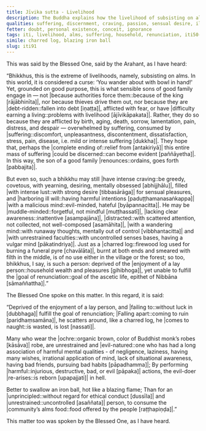 ```yaml
---
title: Jīvika sutta - Livelihood
description: The Buddha explains how the livelihood of subsisting on alms, although an extreme of livelihoods, is a sensible choice for those who hope to discern a complete end to the entire mass of suffering.
qualities: suffering, discernment, craving, passion, sensual desire, ill will, muddle-minded, distraction, non-restraint, harm, unprincipled
fetter: doubt, personal existence, conceit, ignorance
tags: iti, livelihood, alms, suffering, household, renunciation, iti50-99
simile: charred log, blazing iron ball
slug: iti91
---
```


This was said by the Blessed One, said by the Arahant, as I have heard:

“Bhikkhus, this is the extreme of livelihoods, namely, subsisting on alms. In this world, it is considered a curse: ‘You wander about with bowl in hand!' Yet, grounded on good purpose, this is what sensible sons of good family engage in — not |because authorities force them::because of the king [rājābhinīta]|, nor because thieves drive them out, nor because they are |debt-ridden::fallen into debt [iṇaṭṭa]|, afflicted with fear, or have |difficulty earning a living::problems with livelihood [ājīvikāpakata]|. Rather, they do so because they are afflicted by birth, aging, death, sorrow, lamentation, pain, distress, and despair — overwhelmed by suffering, consumed by |suffering::discomfort, unpleasantness, discontentment, dissatisfaction, stress, pain, disease, i.e. mild or intense suffering [dukkha]|. They hope that, perhaps the |complete ending of::relief from [antakiriyā]| this entire mass of suffering |could be discerned::can become evident [paññāyetha]|. In this way, the son of a good family |renounces::ordains, goes forth [pabbajita]|.

But even so, such a bhikkhu may still |have intense craving::be greedy, covetous, with yearning, desiring, mentally obsessed [abhijjhālu]|, filled |with intense lust::with strong desire [tibbasārāga]| for sensual pleasures, and |harboring ill will::having harmful intentions [paduṭṭhamanasaṅkappa]| |with a malicious mind::evil-minded, hateful [byāpannacitta]|. He may be |muddle-minded::forgetful, not mindful [muṭṭhassatī]|, |lacking clear awareness::inattentive [asampajāna]|, |distracted::with scattered attention, not collected, not well-composed [asamāhita]|, |with a wandering mind::with runaway thoughts, mentally out of control [vibbhantacitta]| and |with unrestrained faculties::with uncontrolled senses bases, having a vulgar mind [pākatindriya]|. Just as a |charred log::firewood log used for burning a funeral pyre [chavālāta]|, burnt at both ends and smeared with filth in the middle, is of no use either in the village or the forest; so too, bhikkhus, I say, is such a person: deprived of the |enjoyment of a lay person::household wealth and pleasures [gihibhoga]|, yet unable to fulfill the |goal of renunciation::goal of the ascetic life, epithet of Nibbāna [sāmaññattha]|.”

The Blessed One spoke on this matter. In this regard, it is said:

“Deprived of the enjoyment of a lay person,
and |failing to::without luck in [dubbhaga]| fulfill the goal of renunciation;
|Falling apart::coming to ruin [paridhaṃsamāna]|, he scatters around,
like a charred log, he |comes to naught::is wasted, is lost [nassati]|.

Many who wear the |ochre::organic brown, color of Buddhist monk’s robes [kāsāva]| robe,
are unrestrained and |evil-natured::one who has had a long association of harmful mental qualities - of negligence, laziness, having many wishes, irrational application of mind, lack of situational awareness, having bad friends, pursuing bad habits [pāpadhamma]|;
By performing |harmful::injurious, destructive, bad, or evil [pāpaka]| actions,
the evil-doer |re-arises::is reborn [upapajjati]| in hell.

Better to swallow an iron ball,
hot like a blazing flame;
Than for an |unprincipled::without regard for ethical conduct [dussīla]| and |unrestrained::uncontrolled [asaññata]| person,
to consume the |community’s alms food::food offered by the people [raṭṭhapiṇḍa]|.”

This matter too was spoken by the Blessed One, as I have heard.